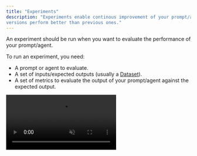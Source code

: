 ```yaml
---
title: "Experiments"
description: "Experiments enable continous improvement of your prompt/agent and guarantee that newer
versions perform better than previous ones."
---
```


An experiment should be run when you want to evaluate the performance of your prompt/agent.

To run an experiment, you need:
- A prompt or agent to evaluate.
- A set of inputs/expected outputs (usually a [Dataset](/concepts/dataset)).
- A set of metrics to evaluate the output of your prompt/agent against the expected output.

<Frame caption="An experiment logged on Literal AI">
  <video
    autoPlay
    muted
    loop
    playsInline
    src="/images/experiment.mp4"
    />
</Frame>

## Offline Experiments

Offline Experiments are not running directly on Literal AI, instead they are run on your local machine or on your own infrastructure.

This allow you to run complex experiments with your own code and tools and then log the results on Literal AI.

Here is a naive example of how you can run an experiment with Literal AI:

<Note>See [installation](/get-started/installation) to get your API key and instantiate the SDK</Note>

<CodeGroup>
```python Python
inputs = [{"question": "question"}]

experiment = literalai_client.api.create_experiment(
    name="Foo", params=[{"foo": "bar"}]  # optional
)

@literalai_client.run
def my_agent(input):
    # Faking the agent response
    return {"content": "answer"}

def score_output(output):
    # Faking the scoring
    return [{"name": "context_relevancy", "type": "AI", "value": 0.6}]

@literalai_client.experiment_item_run
def run_and_eval(input):
    output = my_agent(input)
    experiment_item = {
      "scores": score_output(output),
      "input": input,
      "output": output
    }
    experiment.log(experiment_item)

def run_experiment(inputs):
    for input in inputs:
        run_and_eval(input)

run_experiment(inputs)
```
```typescript TypeScript
async function myAgent(input: Record<string, unknown>) {
  // This is a fake agent
  return literalaiClient.step({ name: 'agent', type: 'run' }).wrap(async () => {
    return { answer: 'Fake Answer' };
  });
}

function scoreOutput(output: Record<string, unknown>) {
  // This is a fake scoring function
  return [
    {
      name: 'context_relevancy',
      type: 'AI' as const,
      value: 0.6
    }
  ];
}

async function main() {
  const experiment = await literalaiClient.api.createExperiment({
    name: 'Foo',
    params: { foo: 'bar' } // optional
  });

  const inputs = [{ question: 'Fake question' }];

  for (const input of inputs) {
    await literalaiClient.experimentItemRun().wrap(async () => {
      const agentOutput = await myAgent(input);
      const scores = scoreOutput(agentOutput);

      const experimentItem = {
        scores: scores,
        input: input,
        output: agentOutput
      };

      await experiment.log(experimentItem);
    });
  }
}

main();
```
</CodeGroup>

### With a Dataset

The best way to run an experiment is to use a [Dataset](/concepts/dataset) to store your inputs and expected outputs. This way you can track on which data your experiment was run and compare the results of different experiments.

<Note>You can only compare two experiments if they were run on the same dataset.</Note>

<Frame caption="Comparing two experiments ran on the same dataset.">
  <video
    autoPlay
    muted
    loop
    playsInline
    src="/images/compare-experiment.mp4"
    />
</Frame>

Using a dataset to run an experiment is very similar to the previous example, except that you are iterating over the items of the dataset:

<CodeGroup>
```python Python
dataset_id = "MY_DATASET_ID"

dataset = literalai_client.api.get_dataset(dataset_id)

experiment = literalai_client.api.create_experiment(
    dataset_id=dataset_id,
    name="Foo",
    params=[{"foo": "bar"}]  # optional
)

# Run the experiment the same way as before, except that the inputs are coming from the dataset

def run_experiment():
    for item in dataset.items:
        run_and_eval(item.input)
```
```typescript TypeScript
const datasetId = 'MY_DATASET_ID';
const dataset = await literalClient.api.getDataset({id: datasetId});

async function main() {
    const experiment = await literalaiClient.api.createExperiment({
        datasetId,
        name: 'Foo',
        params: { foo: 'bar' } // optional
    });

    dataset?.items.forEach((item) => {
    // Run the experiment the same way as before, except that the inputs are coming from the dataset
    });
}
```
</CodeGroup>

### Evaluate a Prompt

If you are evaluating a prompt [living on Literal AI](concepts/prompt-management), you can bind it to the experiment to track the performance of the prompt.

<CodeGroup>
```python Python
prompt = literalai_client.api.get_prompt(name="MY_PROMPT", version=0)

experiment = literalai_client.api.create_experiment(
    prompt_id=prompt.id,
    name="Foo",
    params=[{"foo": "bar"}]  # optional
)

# Run the experiment the same way as before
```
```typescript TypeScript
const promptName = 'MY_PROMPT';
const promptVersion = 0
prompt = literalClient.api.getPrompt(promptName, promptVersion);

async function main() {
    const experiment = await literalaiClient.api.createExperiment({
        promptId: prompt.id,
        name: 'Foo',
        params: { foo: 'bar' } // optional
    });
    // Run the experiment the same way as before
}
```
</CodeGroup>


## Online Experiments

Online Experiments are running directly on Literal AI. This allows you to run experiments without having to manage the infrastructure.
However then can only be used to evaluate prompts managed on Literal AI, see [Prompt Management](/concepts/prompt-management).

🚧 Work in progress, coming soon 🚧